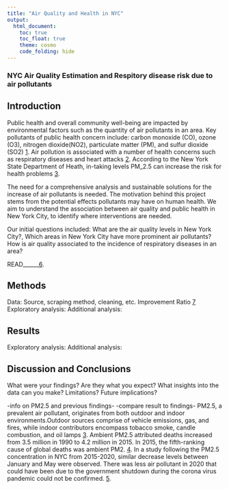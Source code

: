 ```yaml
---
title: "Air Quality and Health in NYC"
output: 
  html_document:
    toc: true
    toc_float: true
    theme: cosmo
    code_folding: hide
---
```


### NYC Air Quality Estimation and Respitory disease risk due to air pollutants 

## Introduction 

Public health and overall community well-being are impacted by environmental factors such as the quantity of air pollutants in an area. Key pollutants of public health concern include: carbon monoxide (CO), ozone (O3), nitrogen dioxide(NO2), particulate matter (PM), and sulfur dioxide (SO2) [1](https://www.who.int/health-topics/air-pollution#tab=tab_1). Air pollution is associated with a number of health concerns such as respiratory diseases and heart attacks [2](https://www.epa.gov/report-environment/air#:~:text=Air%20pollution%2C%20whether%20indoors%20or,respiratory%20symptoms%2C%20and%20premature%20mortality.). According to the New York State Department of Heath, in-taking levels PM_2.5 can increase the risk for health problems [3](https://www.health.ny.gov/environmental/indoors/air/pmq_a.htm). 

The need for a comprehensive analysis and sustainable solutions for the increase of air pollutants is needed. The motivation behind this project stems from the potential effects pollutants may have on human health. We aim to understand the association between air quality and public health in New York City, to identify where interventions are needed. 

Our initial questions included: What are the air quality levels in New York City?, Which areas in New York City have more prominent air pollutants? How is air quality associated to the incidence of respiratory diseases in an area?







READ______[6](https://pubs.acs.org/doi/10.1021/acs.est.0c00694). 


## Methods 

Data: Source, scraping method, cleaning, etc.
Improvement Ratio [7](https://www.sciencedirect.com/science/article/pii/S0013935120314523?via%3Dihub)
Exploratory analysis: 
Additional analysis: 

## Results 

Exploratory analysis: 
Additional analysis: 

## Discussion and Conclusions
What were your findings? 
Are they what you expect? 
What insights into the data can you make?
Limitations? 
Future implications? 



-info on PM2.5 and previous findings-
-compare result to findings- 
PM2.5, a prevalent air pollutant, originates from both outdoor and indoor environments.Outdoor sources comprise of vehicle emissions, gas, and fires, while indoor contributors encompass tobacco smoke, candle combustion, and oil lamps [3](https://www.health.ny.gov/environmental/indoors/air/pmq_a.htm). Ambient PM2.5 attributed deaths increased from 3.5 million in 1990 to 4.2 million in 2015. In 2015, the fifth-ranking cause of global deaths was ambient PM2. [4](https://www.ncbi.nlm.nih.gov/pmc/articles/PMC5439030/). In a study following the PM2.5 concentration in NYC from 2015-2020, similar decrease levels between January and May were observed. There was less air pollutant in 2020 that could have been due to the government shutdown during the corona virus pandemic could not be confirmed. [5](https://www.ncbi.nlm.nih.gov/pmc/articles/PMC7314691/#bb0010). 
